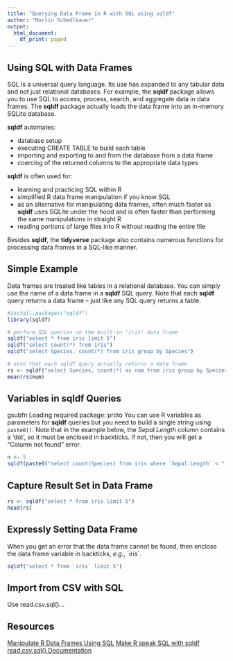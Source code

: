 ```yaml
---
title: "Querying Data Frame in R with SQL using sqldf"
author: "Martin Schedlbauer"
output:
  html_document:
    df_print: paged
---
```


## Using SQL with Data Frames

SQL is a universal query language. Its use has expanded to any tabular data and not just relational databases. For example, the **sqldf** package allows you to use SQL to access, process, search, and aggregate data in data frames. The **sqldf** package actually loads the data frame into an in-memory SQLite database.

**sqldf** automates:

* database setup
* executing CREATE TABLE to build each table
* importing and exporting to and from the database from a data frame
* coercing of the returned columns to the appropriate data types

**sqldf** is often used for:

* learning and practicing SQL within R
* simplified R data frame manipulation if you know SQL
* as an alternative for manipulating data frames, often much faster as **sqldf** uses SQLite under the hood and is often faster than performing the same manipulations in straight R
* reading portions of large files into R without reading the entire file 

Besides **sqldf**, the **tidyverse** package also contains numerous functions for processing data frames in a SQL-like manner.

## Simple Example

Data frames are treated like tables in a relational database. You can simply use the name of a data frame in a **sqldf** SQL query. Note that each **sqldf** query returns a data frame -- just like any SQL query returns a table.

```r
#install.packages("sqldf")
library(sqldf)

# perform SQL queries on the built-in 'iris' data frame
sqldf("select * from iris limit 5")
sqldf("select count(*) from iris")
sqldf("select Species, count(*) from iris group by Species")

# note that each sqldf query actually returns a data frame
rs <- sqldf("select Species, count(*) as num from iris group by Species")
mean(rs$num)
```

## Variables in **sqldf** Queries
gsubfn
Loading required package: proto
You can use R variables as parameters for **sqldf** queries but you need to build a single string using <code>paste0()</code>. Note that in the example below, the _Sepal.Length_ column contains a 'dot', so it must be enclosed in backticks. If not, then you will get a "Column not found" error.

```r
n <- 5
sqldf(paste0("select count(Species) from iris where `Sepal.Length` < ", n))
```

## Capture Result Set in Data Frame

```r
rs <- sqldf("select * from iris limit 5")
head(rs)
```


## Expressly Setting Data Frame

When you get an error that the data frame cannot be found, then enclose the data frame variable in backticks, _e.g._, \`iris\`.

```r
sqldf("select * from `iris` limit 5")
```

## Import from CSV with SQL

Use read.csv.sql()...

## Resources

[Manipulate R Data Frames Using SQL](https://www.rdocumentation.org/packages/sqldf/versions/0.4-11#:~:text=sqldf%20is%20an%20R%20package%20for%20running%20SQL,supports%20Date%20class%20and%20a%20few%20additional%20functions.)
[Make R speak SQL with sqldf](https://www.r-bloggers.com/2010/07/make-r-speak-sql-with-sqldf/)
[read.csv.sql() Documentation](https://www.rdocumentation.org/packages/sqldf/versions/0.4-11/topics/read.csv.sql)
